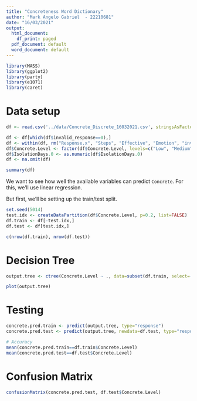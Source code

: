 ```yaml
---
title: "Concreteness Word Dictionary"
author: "Mark Angelo Gabriel  - 22210681"
date: "16/03/2021"
output:
  html_document:
    df_print: paged
  pdf_document: default
  word_document: default
---
```


```r
library(MASS)
library(ggplot2)
library(party)
library(e1071)
library(caret)
```

# Data setup

```r
df <- read.csv('../data/Concrete_Discrete_16032021.csv', stringsAsFactors=TRUE)
```


```r
df <- df[which(df$invalid_response==0),]
df <- within(df, rm("Response.x", "Steps", "Effective", "Emotion", "invalid_response", "Age.r", "Concrete"))
df$Concrete.Level <- factor(df$Concrete.Level, levels=c("Low", "Medium", "High"))
df$IsolationDays.0 <- as.numeric(df$IsolationDays.0)
df <- na.omit(df)

summary(df)
```

We want to see how well the available variables can predict `Concrete`. For this, we'll use linear regression.

But first, we'll be setting up the train/test split.

```r
set.seed(5014)
test.idx <- createDataPartition(df$Concrete.Level, p=0.2, list=FALSE)
df.train <- df[-test.idx,]
df.test <- df[test.idx,]

c(nrow(df.train), nrow(df.test))
```
# Decision Tree

```r
output.tree <- ctree(Concrete.Level ~ ., data=subset(df.train, select=-c(Concrete.Low, Concrete.Medium, Concrete.High)))

plot(output.tree)
```

# Testing 

```r
concrete.pred.train <- predict(output.tree, type="response")
concrete.pred.test <- predict(output.tree, newdata=df.test, type="response")

# Accuracy
mean(concrete.pred.train==df.train$Concrete.Level)
mean(concrete.pred.test==df.test$Concrete.Level)
```

# Confusion Matrix

```r
confusionMatrix(concrete.pred.test, df.test$Concrete.Level)
```